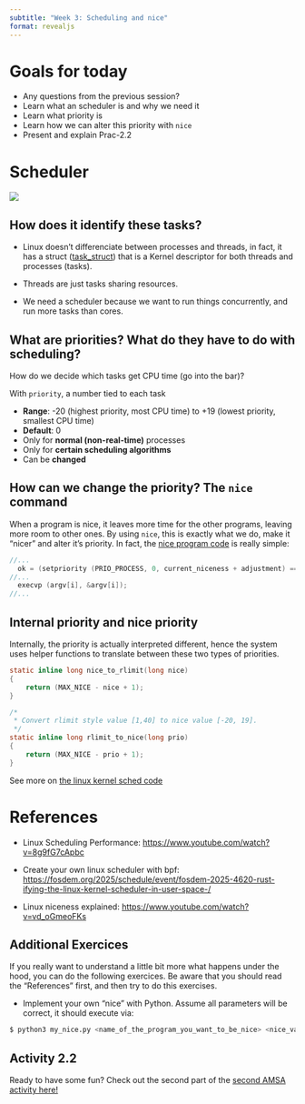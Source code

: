```yaml
---
subtitle: "Week 3: Scheduling and nice"
format: revealjs
---
```


# Goals for today

-   Any questions from the previous session?
-   Learn what an scheduler is and why we need it
-   Learn what priority is
-   Learn how we can alter this priority with `nice`
-   Present and explain Prac-2.2

# Scheduler
![](images/paste-1.png){fig-align="center"}

## How does it identify these tasks?
- Linux doesn't differenciate between processes and threads, in fact, it has a struct ([task_struct](https://elixir.bootlin.com/linux/v6.16.4/source/include/linux/sched.h#L812)) that is a Kernel descriptor for both threads and processes (tasks). 

- Threads are just tasks sharing resources.

- We need a scheduler because we want to run things concurrently, and run more tasks than cores.

## What are priorities? What do they have to do with scheduling?{.smaller}
How do we decide which tasks get CPU time (go into the bar)?

With `priority`, a number tied to each task

- __Range__: -20 (highest priority, most CPU time) to +19 (lowest priority, smallest CPU time)
- __Default__: 0
- Only for __normal (non-real-time)__ processes
- Only for __certain scheduling algorithms__
- Can be __changed__

## How can we change the priority? The `nice` command
When a program is nice, it leaves more time for the other programs, leaving more room to other ones.
By using `nice`, this is exactly what we do, make it "nicer" and alter it's priority.
In fact, the [nice program code](https://github.com/coreutils/coreutils/blob/master/src/nice.c#L44) is really simple:
``` .c
//...
  ok = (setpriority (PRIO_PROCESS, 0, current_niceness + adjustment) == 0); // Syscall to setpriority
//...
  execvp (argv[i], &argv[i]);
//...
```

## Internal priority and nice priority
Internally, the priority is actually interpreted different, hence the system uses helper functions to translate between these two types of priorities.

``` .c
static inline long nice_to_rlimit(long nice)
{
	return (MAX_NICE - nice + 1);
}

/*
 * Convert rlimit style value [1,40] to nice value [-20, 19].
 */
static inline long rlimit_to_nice(long prio)
{
	return (MAX_NICE - prio + 1);
}
```

See more on [the linux kernel sched code](https://elixir.bootlin.com/linux/v6.16.4/source/include/linux/sched/prio.h#L28)

# References {.smaller}

-   Linux Scheduling Performance: <https://www.youtube.com/watch?v=8g9fG7cApbc>

-   Create your own linux scheduler with bpf: <https://fosdem.org/2025/schedule/event/fosdem-2025-4620-rust-ifying-the-linux-kernel-scheduler-in-user-space-/>

-   Linux niceness explained: <https://www.youtube.com/watch?v=vd_oGmeoFKs>

## Additional Exercices {.smaller}

::: {.fragment}
If you really want to understand a little bit more what happens under the hood, you can do the following exercices. Be aware that you should read the "References" first, and then try to do this exercises.
:::

-   Implement your own "nice" with Python. Assume all parameters will be correct, it should execute via:

```.bash
$ python3 my_nice.py <name_of_the_program_you_want_to_be_nice> <nice_value>
```

## Activity 2.2 {.smaller}

Ready to have some fun? Check out the second part of the [second AMSA activity here!](/activities/act-2.qmd)

